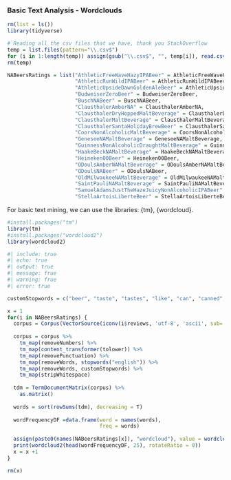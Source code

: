 ### Basic Text Analysis - Wordclouds

```r
rm(list = ls())
library(tidyverse)
```

```r
# Reading all the csv files that we have, thank you StackOverflow
temp = list.files(pattern="\\.csv$")
for (i in 1:length(temp)) assign(gsub("\\.csv$", "", temp[i]), read.csv(temp[i]))
rm(temp)

NABeersRatings = list("AthleticFreeWaveHazyIPABeer" = AthleticFreeWaveHazyIPABeer,
                      "AthleticRunWildIPABeer" = AthleticRunWildIPABeer,
                      "AthleticUpsideDawnGoldenAleBeer" = AthleticUpsideDawnGoldenAleBeer,
                      "BudweiserZeroBeer" = BudweiserZeroBeer,
                      "BuschNABeer" = BuschNABeer,
                      "ClausthalerAmberNA" = ClausthalerAmberNA,
                      "ClausthalerDryHoppedMaltBeverage" = ClausthalerDryHoppedMaltBeverage,
                      "ClausthalerMaltBeverage" = ClausthalerMaltBeverage,
                      "ClausthalerSantaHolidayBrewBeer" = ClausthalerSantaHolidayBrewBeer,
                      "CoorsNonAlcoholicMaltBeverage" = CoorsNonAlcoholicMaltBeverage,
                      "GeneseeNAMaltBeverage" = GeneseeNAMaltBeverage,
                      "GuinnessNonAlcoholicDraughtMaltBeverage" = GuinnessNonAlcoholicDraughtMaltBeverage,
                      "HaakeBeckNAMaltBeverage" = HaakeBeckNAMaltBeverage,
                      "Heineken00Beer" = Heineken00Beer,
                      "ODoulsAmberNAMaltBeverage" = ODoulsAmberNAMaltBeverage,
                      "ODoulsNABeer" = ODoulsNABeer,
                      "OldMilwaukeeNAMaltBeverage" = OldMilwaukeeNAMaltBeverage,
                      "SaintPauliNAMaltBeverage" = SaintPauliNAMaltBeverage,
                      "SamuelAdamsJustTheHazeJuicyNonAlcoholicIPABeer" = SamuelAdamsJustTheHazeJuicyNonAlcoholicIPABeer,
                      "StellaArtoisLiberteBeer" = StellaArtoisLiberteBeer)
```

For basic text mining, we can use the libraries: \{tm\}, \{wordcloud\}.

```r
#install.packages("tm")
library(tm)
#install.packages("wordcloud2")
library(wordcloud2)
```

```r
#| include: true
#| echo: true
#| output: true
#| message: frue
#| warning: frue
#| error: true

customStopwords = c("beer", "taste", "tastes", "like", "can", "canned", "ever", "appearance", "aroma", "head", "glass", "bottle", "beers", "the", "smell", "smells", "feel", "feels", "look", "looks", "color", "actually", "really", "pour", "pours", "poured", "much", "brew", "non", "not", "isnt", "still", "drink", "one", "just", "got", "want", "flavor", "overall", "ipa", "alcohol", "body", "nose", "wave", "especially", "relative", "idea", "abv", "around", "dont", "joke", "nonalcoholic", "alcoholic", "na", "seems", "ive", "nice", "decent", "average", "good", "great", "best", "bad", "worst", "better", "slight", "little", "moderate", "bit", "get", "low", "nas", "also", "say", "slightly", "athletic", "genesee", "odouls", "busch", "clausthaler", "budweiser", "bud", "guinness", "coors", "becks", "haake", "old milwaukee", "heineken", "saint pauli", "pauli", "st pauli", "samuel adams", "samuel", "adams", "stella", "artois", "carbonation", "sure", "finish", "notes", "session", "ipas", "canada", "less", "expected", "light", "almost", "purchased", "aftertaste", "review", "zero", "macro")

x = 1
for(i in NABeersRatings) {
  corpus = Corpus(VectorSource(iconv(i$reviews, 'utf-8', 'ascii', sub='')))
  
  corpus = corpus %>% 
    tm_map(removeNumbers) %>% 
    tm_map(content_transformer(tolower)) %>% 
    tm_map(removePunctuation) %>% 
    tm_map(removeWords, stopwords("english")) %>% 
    tm_map(removeWords, customStopwords) %>% 
    tm_map(stripWhitespace)
  
  tdm = TermDocumentMatrix(corpus) %>% 
    as.matrix()
  
  words = sort(rowSums(tdm), decreasing = T)
  
  wordFrequencyDF =data.frame(word = names(words),
                              freq = words)
  
  assign(paste0(names(NABeersRatings[x]), "wordcloud"), value = wordcloud2(head(wordFrequencyDF, 25), rotateRatio = 0))
  print(wordcloud2(head(wordFrequencyDF, 25), rotateRatio = 0))
  x = x +1
}

rm(x)
```
